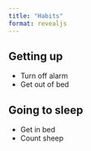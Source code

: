 ```yaml
---
title: "Habits"
format: revealjs
---
```


## Getting up

- Turn off alarm
- Get out of bed

## Going to sleep

- Get in bed
- Count sheep